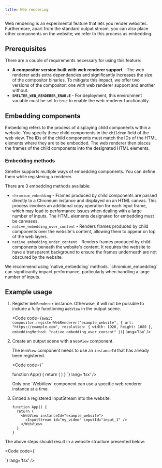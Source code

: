 ```yaml
---
title: Web rendering
---
```


Web rendering is an experimental feature that lets you render websites. Furthermore, apart from the standard output stream, you can also place other components on the website; we refer to this process as embedding.

## Prerequisites
There are a couple of requirements necessary for using this feature:
- **A compositor version built with web renderer support** - The web renderer adds extra dependencies and significantly increases the size of the compositor binaries. To mitigate this impact, we offer two versions of the compositor: one with web renderer support and another without.
- **`SMELTER_WEB_RENDERER_ENABLE`** - For deployment, this environment variable must be set to `true` to enable the web renderer functionality.

## Embedding components
Embedding refers to the process of displaying child components within a website. You specify these child components in the `children` field of the web view. The IDs of the child components must match the IDs of the HTML elements where they are to be embedded. The web renderer then places the frames of the child components into the designated HTML elements.

### Embedding methods
Smelter supports multiple ways of embedding components. You can define them while registering a renderer.

There are 3 embedding methods available:
- `chromium_embedding` - Frames produced by child components are passed directly to a Chromium instance and displayed on an HTML canvas. This process involves an additional copy operation for each input frame, which may lead to performance issues when dealing with a large number of inputs. The HTML elements designated for embedding must be canvases.
- `native_embedding_over_content` - Renders frames produced by child components over the website's content, allowing them to appear on top of the web layers.
- `native_embedding_under_content` - Renders frames produced by child components beneath the website's content. It requires the website to have a transparent background to ensure the frames underneath are not obscured by the website.

<Aside type='caution'>We recommend using `native_embedding` methods. `chromium_embedding` can significantly impact performance, particularly when handling a large number of inputs.</Aside>

## Example usage
<Steps>

1. Register `WebRenderer` instance. Otherwise, it will not be possible to include a fully functioning `WebView` in the output scene.
    
    <Code code={`
    await compositor.registerWebRenderer("example_website", {
      url: "https://example.com",
      resolution: {
        width: 1920,
        height: 1080
      },
      embeddingMethod: "native_embedding_over_content"
    })
    `} lang='tsx' />

2. Create an output scene with a `WebView` component.

    The `WebView` component needs to use an `instanceId` that has already been registered.

    <Code code={`

    function App() {
      return (
        <WebView instanceId="example_website"></WebView>
      )
    }
    `} lang='tsx' />
    
    <Aside type='caution'>Only one `WebView` component can use a specific web renderer instance at a time.</Aside>

3. Embed a registered InputStream into the website.

    ```tsx ins={4}
    function App() {
      return (
        <WebView instanceId="example_website">
          <InputStream id="my_video" inputId="input_1" />
        </WebView>
      )
    }
    ```
</Steps>

The above steps should result in a website structure presented below:

  <Code code={`
  <html>
    <body>
      <canvas id="my_video"></canvas>
    </body>
  </html>
  `} lang='tsx' />
